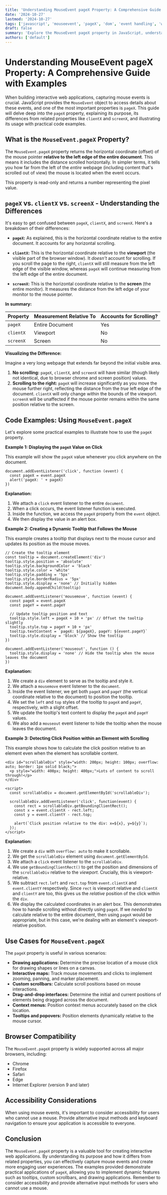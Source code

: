 ```yaml
---
title: 'Understanding MouseEvent pageX Property: A Comprehensive Guide with Examples'
date: '2024-10-27'
lastmod: '2024-10-27'
tags: ['javascript', 'mouseevent', 'pageX', 'dom', 'event handling', 'web development']
draft: false
summary: 'Explore the MouseEvent pageX property in JavaScript, understanding its purpose, how it differs from other related properties, and learn with practical code examples.'
authors: ['default']
---
```


# Understanding MouseEvent pageX Property: A Comprehensive Guide with Examples

When building interactive web applications, capturing mouse events is crucial. JavaScript provides the `MouseEvent` object to access details about these events, and one of the most important properties is `pageX`. This guide will delve deep into the `pageX` property, explaining its purpose, its differences from related properties like `clientX` and `screenX`, and illustrating its usage with practical code examples.

## What is the `MouseEvent.pageX` Property?

The `MouseEvent.pageX` property returns the horizontal coordinate (offset) of the mouse pointer **relative to the left edge of the entire document**. This means it includes the distance scrolled horizontally. In simpler terms, it tells you how far from the left of the _entire_ webpage (including content that's scrolled out of view) the mouse is located when the event occurs.

This property is read-only and returns a number representing the pixel value.

## `pageX` vs. `clientX` vs. `screenX` - Understanding the Differences

It's easy to get confused between `pageX`, `clientX`, and `screenX`. Here's a breakdown of their differences:

- **`pageX`:** As explained, this is the horizontal coordinate relative to the entire document. It accounts for any horizontal scrolling.

- **`clientX`:** This is the horizontal coordinate relative to the **viewport** (the visible part of the browser window). It _doesn't_ account for scrolling. If you scroll the page to the right, `clientX` will still measure from the left edge of the visible window, whereas `pageX` will continue measuring from the left edge of the entire document.

- **`screenX`:** This is the horizontal coordinate relative to the **screen** (the entire monitor). It measures the distance from the left edge of your monitor to the mouse pointer.

**In summary:**

| Property  | Measurement Relative To | Accounts for Scrolling? |
| --------- | ----------------------- | ----------------------- |
| `pageX`   | Entire Document         | Yes                     |
| `clientX` | Viewport                | No                      |
| `screenX` | Screen                  | No                      |

**Visualizing the Difference:**

Imagine a very long webpage that extends far beyond the initial visible area.

1.  **No scrolling:** `pageX`, `clientX`, and `screenX` will have similar (though likely not identical, due to browser chrome and screen position) values.
2.  **Scrolling to the right:** `pageX` will increase significantly as you move the mouse further right, reflecting the distance from the _true_ left edge of the document. `clientX` will only change within the bounds of the viewport. `screenX` will be unaffected if the mouse pointer remains within the same position relative to the screen.

## Code Examples: Using `MouseEvent.pageX`

Let's explore some practical examples to illustrate how to use the `pageX` property.

**Example 1: Displaying the `pageX` Value on Click**

This example will show the `pageX` value whenever you click anywhere on the document.

```plaintext
document.addEventListener('click', function (event) {
  const pageX = event.pageX
  alert('pageX: ' + pageX)
})
```

**Explanation:**

1.  We attach a `click` event listener to the entire `document`.
2.  When a click occurs, the event listener function is executed.
3.  Inside the function, we access the `pageX` property from the `event` object.
4.  We then display the value in an alert box.

**Example 2: Creating a Dynamic Tooltip that Follows the Mouse**

This example creates a tooltip that displays next to the mouse cursor and updates its position as the mouse moves.

```plaintext
// Create the tooltip element
const tooltip = document.createElement('div')
tooltip.style.position = 'absolute'
tooltip.style.backgroundColor = 'black'
tooltip.style.color = 'white'
tooltip.style.padding = '5px'
tooltip.style.borderRadius = '5px'
tooltip.style.display = 'none' // Initially hidden
document.body.appendChild(tooltip)

document.addEventListener('mousemove', function (event) {
  const pageX = event.pageX
  const pageY = event.pageY

  // Update tooltip position and text
  tooltip.style.left = pageX + 10 + 'px' // Offset the tooltip slightly
  tooltip.style.top = pageY + 10 + 'px'
  tooltip.textContent = `pageX: ${pageX}, pageY: ${event.pageY}`
  tooltip.style.display = 'block' // Show the tooltip
})

document.addEventListener('mouseout', function () {
  tooltip.style.display = 'none' // Hide the tooltip when the mouse leaves the document
})
```

**Explanation:**

1.  We create a `div` element to serve as the tooltip and style it.
2.  We attach a `mousemove` event listener to the `document`.
3.  Inside the event listener, we get both `pageX` and `pageY` (the vertical coordinate relative to the document) to position the tooltip.
4.  We set the `left` and `top` styles of the tooltip to `pageX` and `pageY`, respectively, with a slight offset.
5.  We update the tooltip's text content to display the `pageX` and `pageY` values.
6.  We also add a `mouseout` event listener to hide the tooltip when the mouse leaves the document.

**Example 3: Detecting Click Position within an Element with Scrolling**

This example shows how to calculate the click position relative to an element even when the element has scrollable content.

```plaintext
<div id="scrollableDiv" style="width: 200px; height: 100px; overflow: auto; border: 1px solid black;">
  <p style="width: 400px; height: 400px;">Lots of content to scroll through!</p>
</div>

<script>
  const scrollableDiv = document.getElementById('scrollableDiv');

  scrollableDiv.addEventListener('click', function(event) {
    const rect = scrollableDiv.getBoundingClientRect();
    const x = event.clientX - rect.left;
    const y = event.clientY - rect.top;

    alert(`Click position relative to the div: x=${x}, y=${y}`);
  });
</script>
```

**Explanation:**

1.  We create a `div` with `overflow: auto` to make it scrollable.
2.  We get the `scrollableDiv` element using `document.getElementById`.
3.  We attach a `click` event listener to the `scrollableDiv`.
4.  We use `getBoundingClientRect()` to get the position and dimensions of the `scrollableDiv` relative to the _viewport_. Crucially, this is viewport-relative.
5.  We subtract `rect.left` and `rect.top` from `event.clientX` and `event.clientY` respectively. Since `rect` is viewport relative and `clientX` and `clientY` are too, this gives us the _relative_ position of the click within the `div`.
6.  We display the calculated coordinates in an alert box. This demonstrates how to handle scrolling without directly using `pageX`. If we _needed_ to calculate relative to the entire document, then using `pageX` would be appropriate, but in this case, we're dealing with an element's viewport-relative position.

## Use Cases for `MouseEvent.pageX`

The `pageX` property is useful in various scenarios:

- **Drawing applications:** Determine the precise location of a mouse click for drawing shapes or lines on a canvas.
- **Interactive maps:** Track mouse movements and clicks to implement zooming, panning, and marker placement.
- **Custom scrollbars:** Calculate scroll positions based on mouse interactions.
- **Drag-and-drop interfaces:** Determine the initial and current positions of elements being dragged across the document.
- **Context menus:** Position context menus accurately based on the click location.
- **Tooltips and popovers:** Position elements dynamically relative to the mouse cursor.

## Browser Compatibility

The `MouseEvent.pageX` property is widely supported across all major browsers, including:

- Chrome
- Firefox
- Safari
- Edge
- Internet Explorer (version 9 and later)

## Accessibility Considerations

When using mouse events, it's important to consider accessibility for users who cannot use a mouse. Provide alternative input methods and keyboard navigation to ensure your application is accessible to everyone.

## Conclusion

The `MouseEvent.pageX` property is a valuable tool for creating interactive web applications. By understanding its purpose and how it differs from related properties, you can effectively capture mouse events and create more engaging user experiences. The examples provided demonstrate practical applications of `pageX`, allowing you to implement dynamic features such as tooltips, custom scrollbars, and drawing applications. Remember to consider accessibility and provide alternative input methods for users who cannot use a mouse.
